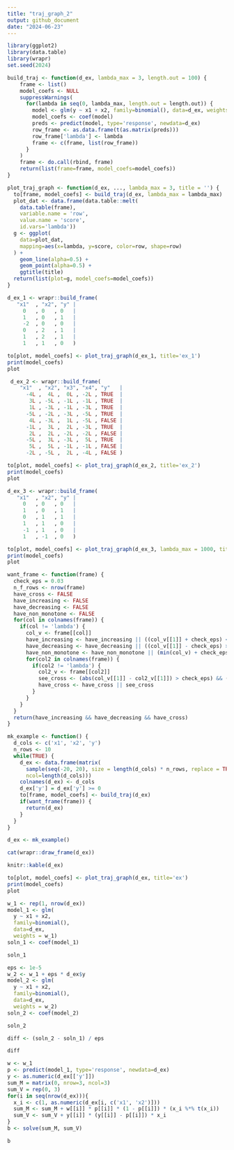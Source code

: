 ```yaml
---
title: "traj_graph_2"
output: github_document
date: "2024-06-23"
---
```


```r
library(ggplot2)
library(data.table)
library(wrapr)
set.seed(2024)
```




```r
build_traj <- function(d_ex, lambda_max = 3, length.out = 100) {
    frame <- list()
    model_coefs <- NULL
    suppressWarnings(
      for(lambda in seq(0, lambda_max, length.out = length.out)) {
        model <- glm(y ~ x1 + x2, family=binomial(), data=d_ex, weights = 1 + lambda * d_ex$y)
        model_coefs <- coef(model)
        preds <- predict(model, type='response', newdata=d_ex)
        row_frame <- as.data.frame(t(as.matrix(preds)))
        row_frame['lambda'] <- lambda
        frame <- c(frame, list(row_frame))
      }
    )
    frame <- do.call(rbind, frame)
    return(list(frame=frame, model_coefs=model_coefs))
}
```


```r
plot_traj_graph <- function(d_ex, ..., lambda_max = 3, title = '') {
  to[frame, model_coefs] <- build_traj(d_ex, lambda_max = lambda_max)
  plot_dat <- data.frame(data.table::melt(
    data.table(frame), 
    variable.name = 'row',
    value.name = 'score',
    id.vars='lambda'))
  g <- ggplot(
    data=plot_dat,
    mapping=aes(x=lambda, y=score, color=row, shape=row)
  ) +
    geom_line(alpha=0.5) +
    geom_point(alpha=0.5) +
    ggtitle(title)
  return(list(plot=g, model_coefs=model_coefs))
}
```



```r
d_ex_1 <- wrapr::build_frame(
   "x1"  , "x2", "y" |
     0   , 0   , 0   |
     1   , 0   , 1   |
     -2  , 0   , 0   |
     0   , 2   , 1   |
     1   , 2   , 1   |
     1   , 1   , 0   )
```

```r
to[plot, model_coefs] <- plot_traj_graph(d_ex_1, title='ex_1')
print(model_coefs)
plot
```


```r
 d_ex_2 <- wrapr::build_frame(
    "x1"  , "x2", "x3", "x4", "y"   |
      -4L ,  4L ,  0L , -2L , TRUE  |
       3L , -5L , -1L , -1L , TRUE  |
       1L , -3L , -1L , -3L , TRUE  |
      -5L , -2L , -3L , -5L , TRUE  |
       4L , -3L ,  1L , -5L , FALSE |
      -1L ,  3L ,  2L , -3L , TRUE  |
       2L ,  2L , -2L , -2L , FALSE |
      -5L ,  3L , -3L ,  5L , TRUE  |
       5L ,  5L , -1L , -1L , FALSE |
      -2L , -5L ,  2L , -4L , FALSE )
```


```r
to[plot, model_coefs] <- plot_traj_graph(d_ex_2, title='ex_2')
print(model_coefs)
plot
```



```r
d_ex_3 <- wrapr::build_frame(
   "x1"  , "x2", "y" |
     0   , 0   , 0   |
     1   , 0   , 1   |
     0   , 1   , 1   |
     1   , 1   , 0   |
     -1  , 1   , 0   |
     1   , -1  , 0   )
```



```r
to[plot, model_coefs] <- plot_traj_graph(d_ex_3, lambda_max = 1000, title='ex_3')
print(model_coefs)
plot
```


```r
want_frame <- function(frame) {
  check_eps = 0.03
  n_f_rows <- nrow(frame)
  have_cross <- FALSE
  have_increasing <- FALSE
  have_decreasing <- FALSE
  have_non_monotone <- FALSE
  for(col in colnames(frame)) {
    if(col != 'lambda') {
      col_v <- frame[[col]]
      have_increasing <- have_increasing || ((col_v[[1]] + check_eps) < col_v[[n_f_rows]])
      have_decreasing <- have_decreasing || ((col_v[[1]] - check_eps) > col_v[[n_f_rows]])
      have_non_monotone <- have_non_monotone || (min(col_v) + check_eps < min(col_v[[1]], col_v[[n_f_rows]])) || (max(col_v) - check_eps > max(col_v[[1]], col_v[[n_f_rows]])) 
      for(col2 in colnames(frame)) {
        if(col2 != 'lambda') {
          col2_v <- frame[[col2]]
          see_cross <- (abs(col_v[[1]] - col2_v[[1]]) > check_eps) && (abs(col_v[[n_f_rows]] - col2_v[[n_f_rows]]) > check_eps) && (col_v[[n_f_rows]] != col2_v[[n_f_rows]]) && ((col_v[[1]] > col2_v[[1]]) != (col_v[[n_f_rows]] > col2_v[[n_f_rows]]))
          have_cross <- have_cross || see_cross
        }
      }
    }
  }
  return(have_increasing && have_decreasing && have_cross)
}
```




```r
mk_example <- function() {
  d_cols <- c('x1', 'x2', 'y')
  n_rows <- 10
  while(TRUE) {
    d_ex <- data.frame(matrix(
      sample(seq(-20, 20), size = length(d_cols) * n_rows, replace = TRUE),
      ncol=length(d_cols)))
    colnames(d_ex) <- d_cols
    d_ex['y'] = d_ex['y'] >= 0
    to[frame, model_coefs] <- build_traj(d_ex)
    if(want_frame(frame)) {
      return(d_ex)
    }
  }
}

```


```r
d_ex <- mk_example()
```

```r
cat(wrapr::draw_frame(d_ex))
```

```r
knitr::kable(d_ex)
```


```r
to[plot, model_coefs] <- plot_traj_graph(d_ex, title='ex')
print(model_coefs)
plot
```


```r
w_1 <- rep(1, nrow(d_ex))
model_1 <- glm(
  y ~ x1 + x2, 
  family=binomial(), 
  data=d_ex, 
  weights = w_1)
soln_1 <- coef(model_1)

soln_1
```


```r
eps <- 1e-5
w_2 <- w_1 + eps * d_ex$y
model_2 <- glm(
  y ~ x1 + x2, 
  family=binomial(), 
  data=d_ex, 
  weights = w_2)
soln_2 <- coef(model_2)

soln_2
```

```r
diff <- (soln_2 - soln_1) / eps

diff
```


```r
w <- w_1
p <- predict(model_1, type='response', newdata=d_ex)
y <- as.numeric(d_ex[['y']])
sum_M = matrix(0, nrow=3, ncol=3)
sum_V = rep(0, 3)
for(i in seq(nrow(d_ex))){
  x_i <- c(1, as.numeric(d_ex[i, c('x1', 'x2')]))
  sum_M <- sum_M + w[[i]] * p[[i]] * (1 - p[[i]]) * (x_i %*% t(x_i))
  sum_V <- sum_V + y[[i]] * (y[[i]] - p[[i]]) * x_i
}
b <- solve(sum_M, sum_V)

b
```


